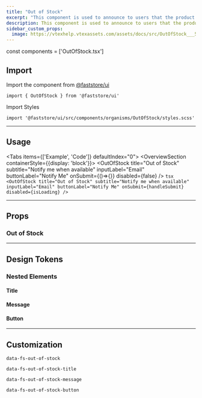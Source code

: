 ```yaml
---
title: "Out of Stock"
excerpt: "This component is used to announce to users that the product is out of stock. It also asks for their contact to let they know when the product arrives."
description: This component is used to announce to users that the product is out of stock.
sidebar_custom_props:
  image: https://vtexhelp.vtexassets.com/assets/docs/src/OutOfStock___5863b0eb4a4a8ce9a98da5c760461e61.png
---
```



const components = ['OutOfStock.tsx']


## Import

Import the component from [@faststore/ui](/../components)

```tsx
import { OutOfStock } from '@faststore/ui'
```

Import Styles

```tsx
import '@faststore/ui/src/components/organisms/OutOfStock/styles.scss'
```

---

## Usage

<Tabs items={['Example', 'Code']} defaultIndex="0">
  <Tab>
    <OverviewSection containerStyle={{display: 'block'}}>
      <OutOfStock
        title="Out of Stock"
        subtitle="Notify me when available"
        inputLabel="Email"
        buttonLabel="Notify Me"
        onSubmit={()=>{}}
        disabled={false}
      />
    </OverviewSection>
  </Tab>
  <Tab>
    ```tsx
    <OutOfStock
        title="Out of Stock"
        subtitle="Notify me when available"
        inputLabel="Email"
        buttonLabel="Notify Me"
        onSubmit={handleSubmit}
        disabled={isLoading}
      />
    ```

  </Tab>
</Tabs>

---

## Props

### Out of Stock

<ComponentPropsSection component="OutOfStock" />

---

## Design Tokens

### Nested Elements

#### Title

<TokenTable>
  <TokenRow
    token="--fs-out-of-stock-title-margin-bottom"
    value="var(--fs-spacing-0)"
  />
  <TokenRow token="--fs-out-of-stock-title-line-height" value="1.15" />
  <TokenRow
    token="--fs-out-of-stock-title-size"
    value="var(--fs-text-size-lead)"
  />
  <TokenRow
    token="--fs-out-of-stock-title-weight"
    value="var(--fs-text-weight-bold)"
  />
  <TokenRow
    token="--fs-out-of-stock-title-color"
    value="var(--fs-color-neutral-text)"
    isColor
  />
</TokenTable>

#### Message

<TokenTable>
  <TokenRow
    token="--fs-out-of-stock-message-column-gap"
    value="var(--fs-spacing-0)"
  />
  <TokenRow
    token="--fs-out-of-stock-message-margin-bottom"
    value="var(--fs-spacing-3)"
  />
  <TokenRow token="--fs-out-of-stock-message-line-height" value="1.15" />
  <TokenRow
    token="--fs-out-of-stock-message-size"
    value="var(--fs-text-size-base)"
  />
  <TokenRow
    token="--fs-out-of-stock-message-weight"
    value="var(--fs-text-weight-regular)"
  />
  <TokenRow
    token="--fs-out-of-stock-message-color"
    value="var(--fs-color-success-text)"
    isColor
  />
</TokenTable>

#### Button

<TokenTable>
  <TokenRow token="--fs-out-of-stock-button-width" value="100%" />
  <TokenRow
    token="--fs-out-of-stock-button-margin-top"
    value="var(--fs-spacing-3)"
  />
</TokenTable>

---

## Customization

`data-fs-out-of-stock`

`data-fs-out-of-stock-title`

`data-fs-out-of-stock-message`

`data-fs-out-of-stock-button`

